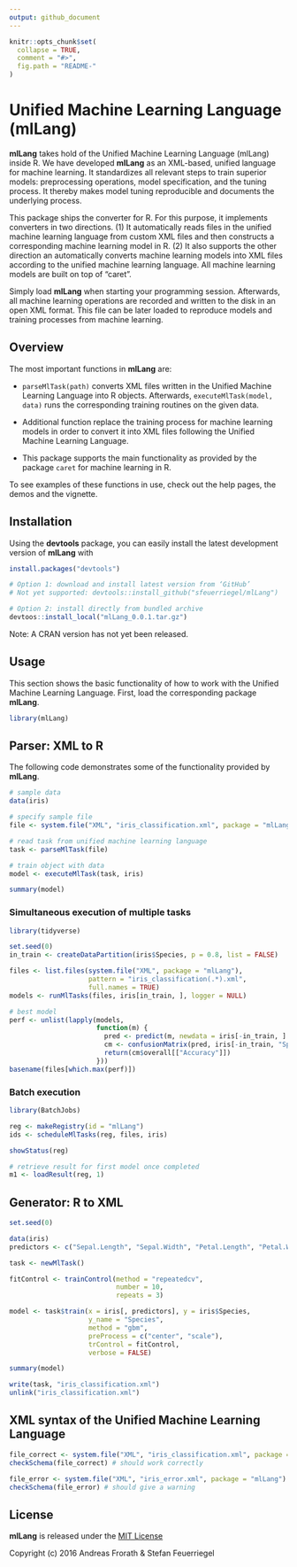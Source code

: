 ```yaml
---
output: github_document
---
```


<!-- README.md is generated from README.Rmd. Please edit that file -->

```r
knitr::opts_chunk$set(
  collapse = TRUE,
  comment = "#>",
  fig.path = "README-"
)
```

# Unified Machine Learning Language (mlLang)

<!--
[![Build Status](https://travis-ci.org/sfeuerriegel/SentimentAnalysis.svg?branch=master)](https://travis-ci.org/sfeuerriegel/mlLang)
[![CRAN_Status_Badge](http://www.r-pkg.org/badges/version/mlLang)](https://cran.r-project.org/package=SentimentAnalysis)
[![Coverage Status](https://img.shields.io/codecov/c/github/sfeuerriegel/mlLang/master.svg)](https://codecov.io/github/sfeuerriegel/mlLang?branch=master)
-->

**mlLang** takes hold of the Unified Machine Learning Language (mlLang) inside R. We have developed **mlLang** as an XML-based, unified language for machine learning. It standardizes all relevant steps to train superior models: preprocessing operations, model specification, and the tuning process. It thereby makes model tuning reproducible and documents the underlying process.

This package ships the converter for R. For this purpose, it implements converters in two directions. (1) It automatically reads files in the unified machine learning language from custom XML files and then constructs a corresponding machine learning model in R. (2) It also supports the other direction an automatically converts machine learning models into XML files according to the unified machine learning language. All  machine learning models are built on top of "caret".

Simply load **mlLang** when starting your programming session. Afterwards, all machine learning operations are recorded and written to the disk in an open XML format. This file can be later loaded to reproduce models and training processes from machine learning.

## Overview

The most important functions in **mlLang** are:

* `parseMlTask(path)` converts XML files written in the Unified Machine Learning Language into R objects. Afterwards, `executeMlTask(model, data)` runs the corresponding training routines on the given data.

* Additional function replace the training process for machine learning models in order to convert it into XML files following the Unified Machine Learning Language. 

* This package supports the main functionality as provided by the package ``caret`` for machine learning in R. 

To see examples of these functions in use, check out the help pages, the demos and the vignette. 


## Installation

Using the **devtools** package, you can easily install the latest development version of **mlLang** with

```r
install.packages("devtools")

# Option 1: download and install latest version from ‘GitHub’
# Not yet supported: devtools::install_github("sfeuerriegel/mlLang")

# Option 2: install directly from bundled archive
devtoos::install_local("mlLang_0.0.1.tar.gz")
```

Note: A CRAN version has not yet been released.

## Usage

This section shows the basic functionality of how to work with the Unified Machine Learning Language. First, load the corresponding package **mlLang**. 

```r
library(mlLang)
```

## Parser: XML to R

The following code demonstrates some of the functionality provided by **mlLang**. 

```r
# sample data
data(iris)

# specify sample file
file <- system.file("XML", "iris_classification.xml", package = "mlLang")

# read task from unified machine learning language
task <- parseMlTask(file)

# train object with data
model <- executeMlTask(task, iris)

summary(model)
```

### Simultaneous execution of multiple tasks

```r
library(tidyverse)

set.seed(0)
in_train <- createDataPartition(iris$Species, p = 0.8, list = FALSE)

files <- list.files(system.file("XML", package = "mlLang"), 
                    pattern = "iris_classification(.*).xml",
                    full.names = TRUE)
models <- runMlTasks(files, iris[in_train, ], logger = NULL)

# best model
perf <- unlist(lapply(models, 
                      function(m) {
                        pred <- predict(m, newdata = iris[-in_train, ] %>% dplyr::select(-Species))
                        cm <- confusionMatrix(pred, iris[-in_train, "Species"])
                        return(cm$overall[["Accuracy"]])
                      }))
basename(files[which.max(perf)])
```

### Batch execution

```r
library(BatchJobs)

reg <- makeRegistry(id = "mlLang")
ids <- scheduleMlTasks(reg, files, iris)

showStatus(reg)
```

```r
# retrieve result for first model once completed
m1 <- loadResult(reg, 1)
```

## Generator: R to XML

```r
set.seed(0)

data(iris)
predictors <- c("Sepal.Length", "Sepal.Width", "Petal.Length", "Petal.Width")

task <- newMlTask()

fitControl <- trainControl(method = "repeatedcv",
                           number = 10,
                           repeats = 3)

model <- task$train(x = iris[, predictors], y = iris$Species,
                    y_name = "Species",
                    method = "gbm",
                    preProcess = c("center", "scale"),
                    trControl = fitControl,
                    verbose = FALSE)

summary(model)

write(task, "iris_classification.xml")
unlink("iris_classification.xml")
```


## XML syntax of the Unified Machine Learning Language


```r
file_correct <- system.file("XML", "iris_classification.xml", package = "mlLang")
checkSchema(file_correct) # should work correctly

file_error <- system.file("XML", "iris_error.xml", package = "mlLang")
checkSchema(file_error) # should give a warning
```


## License

**mlLang** is released under the [MIT License](https://opensource.org/licenses/MIT)

Copyright (c) 2016 Andreas Frorath & Stefan Feuerriegel
